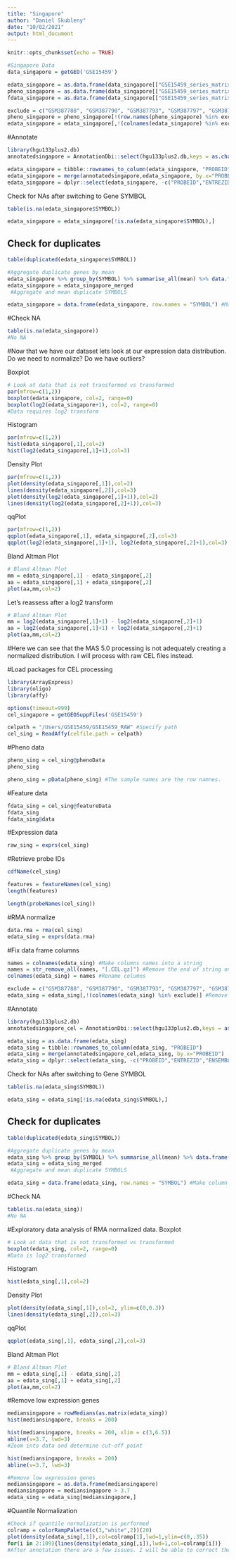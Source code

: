 ```yaml
---
title: "Singapore"
author: "Daniel Skubleny"
date: "10/02/2021"
output: html_document
---
```


```r
knitr::opts_chunk$set(echo = TRUE)
```

```r
#Singapore Data
data_singapore = getGEO('GSE15459')
```
```r
edata_singapore = as.data.frame(data_singapore[["GSE15459_series_matrix.txt.gz"]]@assayData[["exprs"]])  
pheno_singapore = as.data.frame(data_singapore[["GSE15459_series_matrix.txt.gz"]]@phenoData@data)
fdata_singapore = as.data.frame(data_singapore[["GSE15459_series_matrix.txt.gz"]]@featureData@data)
```

```r
exclude = c("GSM387788", "GSM387790", "GSM387793", "GSM387797", "GSM387798", "GSM387799", "GSM387844", "GSM387937")
pheno_singapore = pheno_singapore[!(row.names(pheno_singapore) %in% exclude),] #Remove excluded row names 
edata_singapore = edata_singapore[,!(colnames(edata_singapore) %in% exclude)] #Remove excluded column names
```


#Annotate 
```r
library(hgu133plus2.db)
annotatedsingapore = AnnotationDbi::select(hgu133plus2.db,keys = as.character(fdata_singapore$ID), columns = c("SYMBOL","ENTREZID","ENSEMBL"), keytype = "PROBEID")
```
```r
edata_singapore = tibble::rownames_to_column(edata_singapore, "PROBEID")
edata_singapore = merge(annotatedsingapore,edata_singapore, by.x="PROBEID")  #Merge so that SYMBOL is allocated to probes
edata_singapore = dplyr::select(edata_singapore, -c("PROBEID","ENTREZID","ENSEMBL")) #Remove PROBEID and SYMBOL.
```

Check for NAs after switching to Gene SYMBOL
```r
table(is.na(edata_singapore$SYMBOL))
```
```r
edata_singapore = edata_singapore[!is.na(edata_singapore$SYMBOL),]
```

## Check for duplicates
```r
table(duplicated(edata_singapore$SYMBOL))
```
```r
#Aggregate duplicate genes by mean
edata_singapore %>% group_by(SYMBOL) %>% summarise_all(mean) %>% data.frame() -> edata_singapore_merged
edata_singapore = edata_singapore_merged
 #Aggregate and mean duplicate SYMBOLS 
```

```r
edata_singapore = data.frame(edata_singapore, row.names = "SYMBOL") #Make column the row names 
```
#Check NA
```r
table(is.na(edata_singapore))
#No NA
```

#Now that we have our dataset lets look at our expression data distribution. Do we need to normalize? Do we have outliers?

Boxplot
```r
# Look at data that is not transformed vs transformed
par(mfrow=c(1,2))
boxplot(edata_singapore, col=2, range=0)
boxplot(log2(edata_singapore+1), col=2, range=0)
#Data requires log2 transform
```
Histogram
```r
par(mfrow=c(1,2))
hist(edata_singapore[,1],col=2)
hist(log2(edata_singapore[,1]+1),col=3)
```

Density Plot
```r
par(mfrow=c(1,2))
plot(density(edata_singapore[,1]),col=2)
lines(density(edata_singapore[,2]),col=3)
plot(density(log2(edata_singapore[,1]+1)),col=2)
lines(density(log2(edata_singapore[,2]+1)),col=3)
```

qqPlot
```r
par(mfrow=c(1,2))
qqplot(edata_singapore[,1], edata_singapore[,2],col=3)
qqplot(log2(edata_singapore[,1]+1), log2(edata_singapore[,2]+1),col=3)
```

Bland Altman Plot
```r
# Bland Altman Plot
mm = edata_singapore[,1] - edata_singapore[,2]
aa = edata_singapore[,1] + edata_singapore[,2]
plot(aa,mm,col=2) 
```
Let's reassess after a log2 transform 
```r
# Bland Altman Plot
mm = log2(edata_singapore[,1]+1) - log2(edata_singapore[,2]+1)
aa = log2(edata_singapore[,1]+1) + log2(edata_singapore[,2]+1)
plot(aa,mm,col=2) 
```
#Here we can see that the MAS 5.0 processing is not adequately creating a normalized distribution. I will process with raw CEL files instead. 

#Load packages for CEL processing 
```r
library(ArrayExpress)
library(oligo)
library(affy)
```

```r
options(timeout=999)
cel_singapore = getGEOSuppFiles('GSE15459')
```
```r
celpath = "/Users/GSE15459/GSE15459_RAW" #Specify path
cel_sing = ReadAffy(celfile.path = celpath)
```

#Pheno data
```r
pheno_sing = cel_sing@phenoData
pheno_sing 
```
```r
pheno_sing = pData(pheno_sing) #The sample names are the row namnes. 
```
#Feature data
```r
fdata_sing = cel_sing@featureData
fdata_sing
fdata_sing@data
```

#Expression data
```r
raw_sing = exprs(cel_sing)
```
#Retrieve probe IDs
```r
cdfName(cel_sing)
```
```r
features = featureNames(cel_sing)
length(features)
```
```r
length(probeNames(cel_sing))
```
#RMA normalize
```r
data.rma = rma(cel_sing)
edata_sing = exprs(data.rma)
```
#Fix data frame columns
```r
names = colnames(edata_sing) #Make columns names into a string
names = str_remove_all(names, "[.CEL.gz]") #Remove the end of string on each samples
colnames(edata_sing) = names #Rename columns 
```


```r
exclude = c("GSM387788", "GSM387790", "GSM387793", "GSM387797", "GSM387798", "GSM387799", "GSM387844", "GSM387937")
edata_sing = edata_sing[,!(colnames(edata_sing) %in% exclude)] #Remove excluded column names
```

#Annotate 
```r
library(hgu133plus2.db)
annotatedsingapore_cel = AnnotationDbi::select(hgu133plus2.db,keys = as.character(features), columns = c("SYMBOL","ENTREZID","ENSEMBL"), keytype = "PROBEID")
```
```r
edata_sing = as.data.frame(edata_sing)
edata_sing = tibble::rownames_to_column(edata_sing, "PROBEID")
edata_sing = merge(annotatedsingapore_cel,edata_sing, by.x="PROBEID")  #Merge so that SYMBOL is allocated to probes
edata_sing = dplyr::select(edata_sing, -c("PROBEID","ENTREZID","ENSEMBL")) #Remove PROBEID and SYMBOL.
```

Check for NAs after switching to Gene SYMBOL
```r
table(is.na(edata_sing$SYMBOL))
```
```r
edata_sing = edata_sing[!is.na(edata_sing$SYMBOL),]
```

## Check for duplicates
```r
table(duplicated(edata_sing$SYMBOL))
```
```r
#Aggregate duplicate genes by mean
edata_sing %>% group_by(SYMBOL) %>% summarise_all(mean) %>% data.frame() -> edata_sing_merged
edata_sing = edata_sing_merged
 #Aggregate and mean duplicate SYMBOLS 
```

```r
edata_sing = data.frame(edata_sing, row.names = "SYMBOL") #Make column the row names 
```
#Check NA
```r
table(is.na(edata_sing))
#No NA
```

#Exploratory data analysis of RMA normalized data. 
Boxplot
```r
# Look at data that is not transformed vs transformed
boxplot(edata_sing, col=2, range=0)
#Data is log2 transformed
```
Histogram
```r
hist(edata_sing[,1],col=2)
```

Density Plot
```r
plot(density(edata_sing[,1]),col=2, ylim=c(0,0.3))
lines(density(edata_sing[,2]),col=3)
```

qqPlot
```r
qqplot(edata_sing[,1], edata_sing[,2],col=3)
```

Bland Altman Plot
```r
# Bland Altman Plot
mm = edata_sing[,1] - edata_sing[,2]
aa = edata_sing[,1] + edata_sing[,2]
plot(aa,mm,col=2) 
```

#Remove low expression genes 
```r
mediansingapore = rowMedians(as.matrix(edata_sing))
hist(mediansingapore, breaks = 200)
```
```r
hist(mediansingapore, breaks = 200, xlim = c(3,6.5))
abline(v=3.7, lwd=3)
#Zoom into data and determine cut-off point
```
```r
hist(mediansingapore, breaks = 200)
abline(v=3.7, lwd=3)
```

```r
#Remove low expression genes
mediansingapore = as.data.frame(mediansingapore)
mediansingapore = mediansingapore > 3.7
edata_sing = edata_sing[mediansingapore,]
```


#Quantile Normalization 

```r
#Check if quantile normalization is performed
colramp = colorRampPalette(c(3,"white",2))(20)
plot(density(edata_sing[,1]),col=colramp[1],lwd=1,ylim=c(0,.35))
for(i in 2:109){lines(density(edata_sing[,i]),lwd=1,col=colramp[i])}
#After annotation there are a few issues. I will be able to correct these with FSQN. 
```




